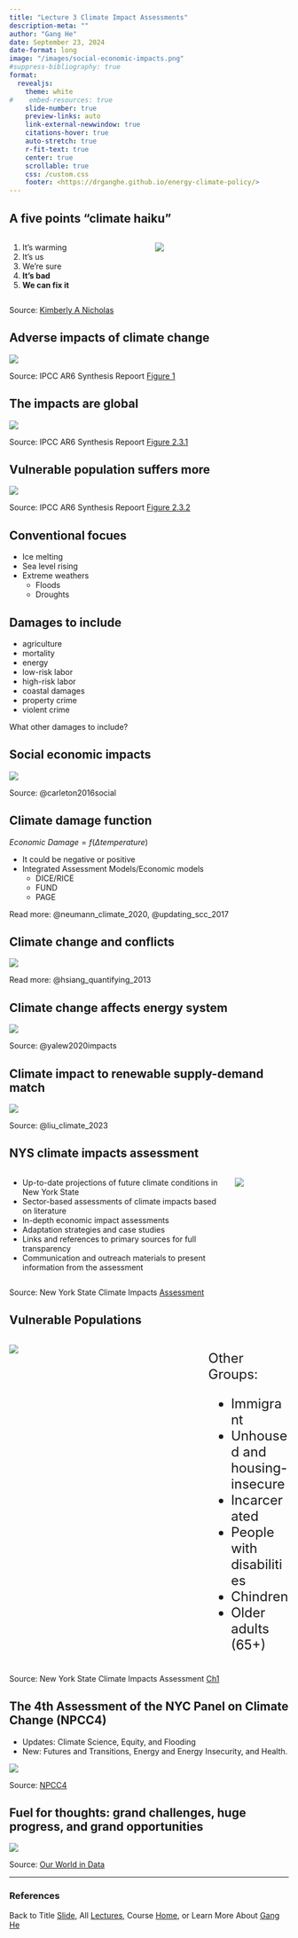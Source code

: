 ```yaml
---
title: "Lecture 3 Climate Impact Assessments"
description-meta: ""
author: "Gang He"
date: September 23, 2024
date-format: long
image: "/images/social-economic-impacts.png"
#suppress-bibliography: true
format:
  revealjs:
    theme: white
#    embed-resources: true
    slide-number: true
    preview-links: auto
    link-external-newwindow: true
    citations-hover: true
    auto-stretch: true
    r-fit-text: true
    center: true
    scrollable: true
    css: /custom.css
    footer: <https://drganghe.github.io/energy-climate-policy/>
---
```


## A five points "climate haiku"

::: columns
::: {.column width="50%"}
1.  It's warming
2.  It's us
3.  We're sure
4.  **It's bad**
5.  **We can fix it**
:::

::: {.column width="50%"}
![](/images/climate-curriculum.png){fig-align="center"}
:::
:::

::: footer
Source: [Kimberly A Nicholas](https://www.kimnicholas.com/climate-change-curriculum.html)
:::


## Adverse impacts of climate change 

![](/images/adverse-impact-climate-change.png){fig-align="center"}

::: footer
Source: IPCC AR6 Synthesis Repoort [Figure 1](https://www.ipcc.ch/report/ar6/syr/figures/summary-for-policymakers/figure-spm-1)
:::


## The impacts are global 

![](/images/IPCC_AR6_SYR_Figure_2_3_1.png){fig-align="center"}

::: footer
Source: IPCC AR6 Synthesis Repoort [Figure 2.3.1](https://www.ipcc.ch/report/ar6/syr/figures/summary-for-policymakers/figure-spm-1)
:::


## Vulnerable population suffers more 

![](/images/IPCC_AR6_SYR_Figure_2_3_2.png){fig-align="center"}

::: footer
Source: IPCC AR6 Synthesis Repoort [Figure 2.3.2](https://www.ipcc.ch/report/ar6/syr/figures/summary-for-policymakers/figure-spm-1)
:::


## Conventional focues

- Ice melting
- Sea level rising
- Extreme weathers
  - Floods
  - Droughts


## Damages to include{.smaller}

- agriculture 
- mortality 
- energy 
- low-risk labor 
- high-risk labor 
- coastal damages 
- property crime 
- violent crime 

What other damages to include?


## Social economic impacts

![](/images/social-economic-impacts.png){fig-align="center"}

::: footer
Source: @carleton2016social
:::


## Climate damage function

$Economic\ Damage=f(\Delta temperature)$

- It could be negative or positive
- Integrated Assessment Models/Economic models
  - DICE/RICE
  - FUND
  - PAGE

::: footer
Read more: @neumann_climate_2020, @updating_scc_2017
:::  


## Climate change and conflicts

![](/images/climate-and-conflict.jpeg){fig-align="center"}

::: footer
Read more: @hsiang_quantifying_2013
::: 


## Climate change affects energy system

![](/images/climate-impact-on-energy.webp){fig-align="center"}

::: footer
Source: @yalew2020impacts
:::


## Climate impact to renewable supply-demand match

![](/images/climate-change-solar-wind-sdm.png){fig-align="center"}

::: footer
Source: @liu_climate_2023
:::



## NYS climate impacts assessment{.smaller}

::: columns
::: {.column width="80%"}
- Up-to-date projections of future climate conditions in New York State 
- Sector-based assessments of climate impacts based on literature 
- In-depth economic impact assessments 
- Adaptation strategies and case studies 
- Links and references to primary sources for full transparency 
- Communication and outreach materials to present information from the assessment
:::

::: {.column width="20%"}
![](/images/nys-climate-impact-report.png){fig-align="center"}
:::
:::

::: footer
Source: New York State Climate Impacts [Assessment](https://nysclimateimpacts.org/explore-the-assessment/)
:::



## Vulnerable Populations

::: columns

::: {.column width="70%"}

![](/images/NYS-PEJA-DAC.png)

:::

::: {.column width="30%"}

:::{style="font-size:24px"}

Other Groups:

- Immigrant  
- Unhoused and housing-insecure   
- Incarcerated   
- People with disabilities  
- Chindren  
- Older adults (65+) 

:::

:::

:::

::: footer
Source: New York State Climate Impacts Assessment [Ch1](https://nysclimateimpacts.org/wp-content/uploads/2024/01/Assessment-ch1-intro-01-31-24.pdf)
:::



## The 4th Assessment of the NYC Panel on Climate Change (NPCC4)

- Updates: Climate Science, Equity, and Flooding 
- New: Futures and Transitions, Energy and Energy Insecurity, and Health.

![](/images/NPCC4_organization.jpg){fig-align="center"}


::: footer
Source: [NPCC4](https://climateassessment.nyc/assessments/)
:::



## Fuel for thoughts: grand challenges, huge progress, and grand opportunities

![](/images/Two-centuries-World-as-100-people.png){fig-align="center"}

::: footer
Source: [Our World in Data](https://ourworldindata.org/a-history-of-global-living-conditions)
:::

---
### References

::: {#refs}
:::

::: footer
Back to Title [Slide](lecture3.qmd), All [Lectures](schedule.qmd), Course [Home](https://drganghe.github.io/energy-climate-policy/), or Learn More About [Gang He](https://drganghe.github.io)
:::